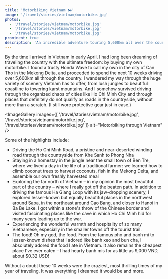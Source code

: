 ```yaml
---
title: 'Motorbiking Vietnam 🏍️'
image: '/travel/stories/vietnam/motorbike.jpg'
photos:
  - '/travel/stories/vietnam/motorbike.jpg'
  - '/travel/stories/vietnam/motorbike.jpg'
  - '/travel/stories/vietnam/motorbike.jpg'
prominent: true
description: 'An incredible adventure touring 5,600km all over the country, from south to north, over 10 weeks'
---
```


By the time I arrived in Vietnam in early April, I had long been dreaming of traveling the country with the ultimate freedom: by buying my own motorbike. I found a trusty Honda Wave to call my own in the city of Can Tho in the Mekong Delta, and proceeded to spend the next 10 weeks driving over 5,600km all through the country. I wandered my way through the huge variety of scenery Vietnam has to offer, from lush jungles to beautiful coastline to towering karst mountains. And I somehow survived driving through the organized chaos of cities like Ho Chi Minh City and through places that definitely do not qualify as roads in the countryside, without more than a scratch. (I still wore protective gear just in case.)

<ImageGallery 
  images={[
    '/travel/stories/vietnam/motorbike.jpg',
    '/travel/stories/vietnam/motorbike.jpg',
    '/travel/stories/vietnam/motorbike.jpg'
  ]} 
  alt="Motorbiking through Vietnam"
/>

Some of the highlights include:

* Driving the Ho Chi Minh Road, a pristine and near-deserted winding road through the countryside from Khe Sanh to Phong Nha
* Staying in a homestay in the jungle near the small town of Ben Tre, where we lived a day in the life of a traditional farmer: we learned how to climb coconut trees to harvest coconuts, fish in the Mekong Delta, and assemble our own freshly harvested meal
* Exploring the far north of Vietnam – in my opinion the most beautiful part of the country – where I really got off the beaten path. In addition to driving the famous Ha Giang Loop with its jaw-dropping scenery, I explored lesser-known but equally beautiful places in the northwest around Sapa, in the northeast around Cao Bang, and closer to Hanoi in Ba Be Lake. I got within a stone's throw of the Chinese border and visited fascinating places like the cave in which Ho Chi Minh hid for many years leading up to the war.
* Experiencing the wonderful warmth and hospitality of so many Vietnamese, especially in the smaller towns off the tourist trail.
* The food! Oh my god, the food. From the famous pho and banh mi to lesser-known dishes that I adored like banh xeo and bun cha, I absolutely adored the food I ate in Vietnam. It also remains the cheapest place I've ever eaten – I had hearty banh mis for as little as 9,000 VND, about $0.32 USD!

Without a doubt these 10 weeks were the craziest, most thrilling times of my year of traveling. It was everything I dreamed it would be and more. 
